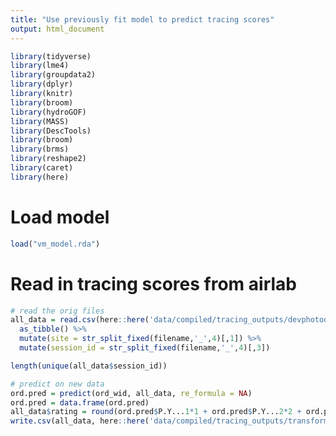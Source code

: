 ```yaml
---
title: "Use previously fit model to predict tracing scores"
output: html_document
---
```


```r
library(tidyverse)
library(lme4)
library(groupdata2)
library(dplyr)
library(knitr) 
library(broom) 
library(hydroGOF)
library(MASS)
library(DescTools)
library(broom)
library(brms)
library(reshape2)
library(caret)
library(here)
```

# Load model
```r
load("vm_model.rda")
```

# Read in tracing scores from airlab
```r
# read the orig files
all_data = read.csv(here::here('data/compiled/tracing_outputs/devphotodraw_tracing_all_tracings.csv')) %>%
  as_tibble() %>%
  mutate(site = str_split_fixed(filename,'_',4)[,1]) %>%
  mutate(session_id = str_split_fixed(filename,'_',4)[,3])
```

```r
length(unique(all_data$session_id))
```


```r
# predict on new data
ord.pred = predict(ord_wid, all_data, re_formula = NA)
ord.pred = data.frame(ord.pred)
all_data$rating = round(ord.pred$P.Y...1*1 + ord.pred$P.Y...2*2 + ord.pred$P.Y...3*3 + ord.pred$P.Y...4*4)
write.csv(all_data, here::here('data/compiled/tracing_outputs/transformed_tracings.csv')) 
```

